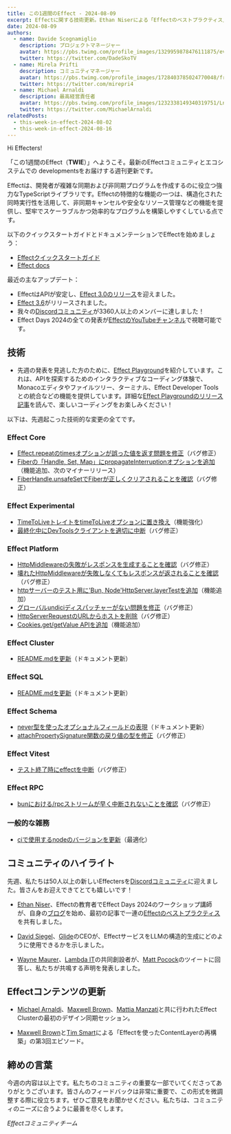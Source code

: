 ```yaml
---
title: この1週間のEffect - 2024-08-09
excerpt: Effectに関する技術更新。Ethan Niserによる「Effectのベストプラクティス」。第3回「Contentlayerの再構築」と第1回「Effect Cluster」のビデオリリース。
date: 2024-08-09
authors:
  - name: Davide Scognamiglio
    description: プロジェクトマネージャー
    avatar: https://pbs.twimg.com/profile_images/1329959878476111875/evHG8VX6_400x400.jpg
    twitter: https://twitter.com/DadeSkoTV
  - name: Mirela Prifti
    description: コミュニティマネージャー
    avatar: https://pbs.twimg.com/profile_images/1728403785024770048/frKphayT_400x400.jpg
    twitter: https://twitter.com/mirepri4
  - name: Michael Arnaldi
    description: 最高経営責任者
    avatar: https://pbs.twimg.com/profile_images/1232338149340319751/Ln9nNWyk_400x400.jpg
    twitter: https://twitter.com/MichaelArnaldi
relatedPosts:
  - this-week-in-effect-2024-08-02
  - this-week-in-effect-2024-08-16
---
```


Hi Effecters! 

「この1週間のEffect（**TWIE**）」へようこそ。最新のEffectコミュニティとエコシステムでの developmentsをお届けする週刊更新です。

Effectは、開発者が複雑な同期および非同期プログラムを作成するのに役立つ強力なTypeScriptライブラリです。Effectの特徴的な機能の一つは、構造化された同時実行性を活用して、非同期キャンセルや安全なリソース管理などの機能を提供し、堅牢でスケーラブルかつ効率的なプログラムを構築しやすくしている点です。

以下のクイックスタートガイドとドキュメンテーションでEffectを始めましょう：

- [Effectクイックスタートガイド](/docs/quickstart)
- [Effect docs](/docs/introduction)

最近の主なアップデート：

- EffectはAPIが安定し、[Effect 3.0のリリース](https://effect.website/blog/effect-3.0)を迎えました。
- [Effect 3.6](https://effect.website/blog/effect-3.6)がリリースされました。
- 我々の[Discordコミュニティ](https://discord.gg/effect-ts)が3360人以上のメンバーに達しました！
- Effect Days 2024の全ての発表が[EffectのYouTubeチャンネル](https://www.youtube.com/@effect-ts)で視聴可能です。


## 技術

+ 先週の発表を見逃した方のために、[Effect Playground](https://effect.website/play)を紹介しています。これは、APIを探索するためのインタラクティブなコーディング体験で、Monacoエディタやファイルツリー、ターミナル、Effect Developer Toolsとの統合などの機能を提供しています。詳細な[Effect Playgroundのリリース記事](https://effect.website/blog/playground-release)を読んで、楽しいコーディングをお楽しみください！
<YouTube url="https://www.youtube.com/embed/zrMY9r9CRoc?si=UzeFoqTLv0Bx4441" />

以下は、先週起こった技術的な変更の全てです。

### Effect Core
+ [Effect.repeatのtimesオプションが誤った値を返す問題を修正](https://github.com/Effect-TS/effect/pull/3405)（バグ修正）
+ [Fiberの「Handle, Set, Map」にpropagateInterruptionオプションを追加](https://github.com/Effect-TS/effect/pull/3407)（機能追加、次のマイナーリリース）
+ [FiberHandle.unsafeSetでFiberが正しくクリアされることを確認](https://github.com/Effect-TS/effect/pull/3435)（バグ修正）

### Effect Experimental
+ [TimeToLiveトレイトをtimeToLiveオプションに置き換え](https://github.com/Effect-TS/effect/pull/3417)（機能強化）
+ [最終化中にDevToolsクライアントを適切に中断](https://github.com/Effect-TS/effect/pull/3420)（バグ修正）

### Effect Platform
+ [HttpMiddlewareの失敗がレスポンスを生成することを確認](https://github.com/Effect-TS/effect/pull/3408)（バグ修正）
+ [壊れたHttpMiddlewareが失敗しなくてもレスポンスが返されることを確認](https://github.com/Effect-TS/effect/pull/3414)（バグ修正）
+ [httpサーバーのテスト用に'Bun, Node'HttpServer.layerTestを追加](https://github.com/Effect-TS/effect/pull/3409)（機能追加）
+ [グローバルundiciディスパッチャーがない問題を修正](https://github.com/Effect-TS/effect/pull/3428)（バグ修正）
+ [HttpServerRequestのURLからホストを削除](https://github.com/Effect-TS/effect/pull/3436)（バグ修正）
+ [Cookies.get/getValue APIを追加](https://github.com/Effect-TS/effect/pull/3437)（機能追加）

### Effect Cluster
+ [README.mdを更新](https://github.com/Effect-TS/effect/pull/3434)（ドキュメント更新）

### Effect SQL
+ [README.mdを更新](https://github.com/Effect-TS/effect/pull/3401)（ドキュメント更新）

### Effect Schema
+ [never型を使ったオプショナルフィールドの表現](https://github.com/Effect-TS/effect/pull/3419)（ドキュメント更新）
+ [attachPropertySignature関数の戻り値の型を修正](https://github.com/Effect-TS/effect/pull/3430)（バグ修正）

### Effect Vitest
+ [テスト終了時にeffectを中断](https://github.com/Effect-TS/effect/pull/3416)（バグ修正）

### Effect RPC
+ [bunにおける/rpcストリームが早く中断されないことを確認](https://github.com/Effect-TS/effect/pull/3426)（バグ修正）

### 一般的な雑務
+ [ciで使用するnodeのバージョンを更新](https://github.com/Effect-TS/effect/pull/3402)（最適化）


## コミュニティのハイライト

先週、私たちは50人以上の新しいEffectersを[Discordコミュニティ](https://discord.gg/effect-ts)に迎えました。皆さんをお迎えできてとても嬉しいです！

+ [Ethan Niser](https://x.com/ethanniser)、Effectの教育者でEffect Days 2024のワークショップ講師が、自身の[ブログ](https://ethanniser.dev/)を始め、最初の記事で一連の[Effectのベストプラクティス](https://ethanniser.dev/blog/effect-best-practices/)を共有しました。
<Tweet id="1819537530393710839" />

+ [David Siegel](https://x.com/dvdsgl)、[Glide](https://www.glideapps.com/)のCEOが、EffectサービスをLLMの構造的生成にどのように使用できるかを示しました。
<Tweet id="1821000372317794653" />

+ [Wayne Maurer](https://x.com/waynemaurer)、[Lambda IT](https://x.com/Lambda_IT)の共同創設者が、[Matt Pocock](https://x.com/mattpocockuk)のツイートに回答し、私たちが共鳴する声明を発表しました。
<Tweet id="1819326023885877440" />

## Effectコンテンツの更新

+ [Michael Arnaldi](https://x.com/MichaelArnaldi)、[Maxwell Brown](https://x.com/imax153)、[Mattia Manzati](https://x.com/MattiaManzati)と共に行われたEffect Clusterの最初のデザイン同期セッション。
<YouTube url="https://www.youtube.com/embed/8AhJNkTpA1w?si=tHLRA59kNaMbQIhA" />

+ [Maxwell Brown](https://x.com/imax153)と[Tim Smart](https://x.com/tim_smart)による「Effectを使ったContentLayerの再構築」の第3回エピソード。
<YouTube url="https://www.youtube.com/embed/2b2LZjp8490?si=maZbeJFKWlRgLjy1" />


## 締めの言葉

今週の内容は以上です。私たちのコミュニティの重要な一部でいてくださってありがとうございます。皆さんのフィードバックは非常に重要で、この形式を微調整する際に役立ちます。ぜひご意見をお聞かせください。私たちは、コミュニティのニーズに合うように最善を尽くします。

_Effectコミュニティチーム_

